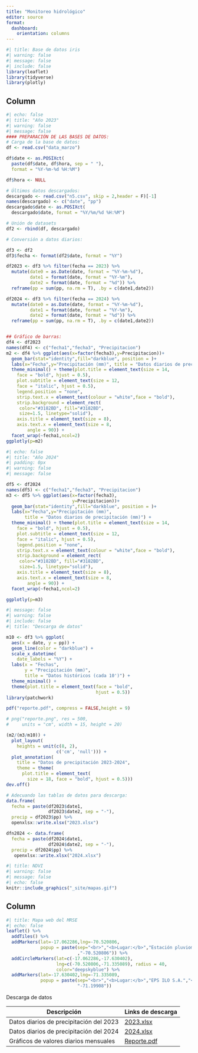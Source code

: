```yaml
---
title: "Monitoreo hidrológico"
editor: source
format: 
  dashboard:
    orientation: columns
---
```


```r
#| title: Base de datos iris
#| warning: false
#| message: false
#| include: false
library(leaflet)
library(tidyverse)
library(plotly)
```

## Column {.tabset width="65%"}


```r
#| echo: false
#| title: "Año 2023"
#| warning: false
#| message: false
#### PREPARACIÓN DE LAS BASES DE DATOS:
# Carga de la base de datos:
df <- read.csv("data_marzo")

df$date <- as.POSIXct(
  paste(df$date, df$hora, sep = " "),
  format = "%Y-%m-%d %H:%M")

df$hora <- NULL

# Últimos datos descargados:
descargado <- read.csv("n5.csv", skip = 2,header = F)[-1]
names(descargado) <- c("date", "pp")
descargado$date <- as.POSIXct(
  descargado$date, format = "%Y/%m/%d %H:%M")

# Unión de datasets
df2 <- rbind(df, descargado)

# Conversión a datos diarios:

df3 <- df2
df3$fecha <- format(df2$date, format = "%Y")

df2023 <- df3 %>% filter(fecha == 2023) %>% 
  mutate(date0 = as.Date(date, format = "%Y-%m-%d"),
         date1 = format(date, format = "%Y-%m"),
         date2 = format(date, format = "%d")) %>% 
  reframe(pp = sum(pp, na.rm = T), .by = c(date1,date2))

df2024 <- df3 %>% filter(fecha == 2024) %>% 
  mutate(date0 = as.Date(date, format = "%Y-%m-%d"),
         date1 = format(date, format = "%Y-%m"),
         date2 = format(date, format = "%d")) %>% 
  reframe(pp = sum(pp, na.rm = T), .by = c(date1,date2))


## Gráfico de barras:
df4 <- df2023
names(df4) <- c("fecha1","fecha3", "Precipitacion")
m2 <- df4 %>% ggplot(aes(x=factor(fecha3),y=Precipitacion))+
  geom_bar(stat="identity",fill="darkblue", position = )+
  labs(x="Fecha",y="Precipitación (mm)", title = "Datos diarios de precipitación (mm)") + 
  theme_minimal() + theme(plot.title = element_text(size = 14,
    face = "bold", hjust = 0.5),
    plot.subtitle = element_text(size = 12,
    face = "italic", hjust = 0.5),
    legend.position = "none",
    strip.text.x = element_text(colour = "white",face = "bold"),
    strip.background = element_rect(
     color="#3182BD", fill="#3182BD",
     size=1.5, linetype="solid"),
    axis.title = element_text(size = 8),
    axis.text.x = element_text(size = 8,
        angle = 90)) +
  facet_wrap(~fecha1,ncol=2)
ggplotly(p=m2)
```


```r
#| echo: false
#| title: "Año 2024"
#| padding: 0px
#| warning: false
#| message: false

df5 <- df2024
names(df5) <- c("fecha1","fecha3", "Precipitacion")
m3 <- df5 %>% ggplot(aes(x=factor(fecha3),
                         y=Precipitacion))+
  geom_bar(stat="identity",fill="darkblue", position = )+
  labs(x="Fecha",y="Precipitación (mm)",
       title = "Datos diarios de precipitación (mm)") + 
  theme_minimal() + theme(plot.title = element_text(size = 14,
    face = "bold", hjust = 0.5),
    plot.subtitle = element_text(size = 12,
    face = "italic", hjust = 0.5),
    legend.position = "none",
    strip.text.x = element_text(colour = "white",face = "bold"),
    strip.background = element_rect(
     color="#3182BD", fill="#3182BD",
     size=1.5, linetype="solid"),
    axis.title = element_text(size = 8),
    axis.text.x = element_text(size = 8,
        angle = 90)) +
  facet_wrap(~fecha1,ncol=2)

ggplotly(p=m3)
```


```r
#| message: false
#| warning: false
#| include: false
#| title: "Descarga de datos"

m10 <- df3 %>% ggplot(
  aes(x = date, y = pp)) +
  geom_line(color = "darkblue") +
  scale_x_datetime(
    date_labels = "%Y") +
  labs(x = "Fechas",
       y = "Precipitación (mm)",
       title = "Datos históricos (cada 10')") +
  theme_minimal() +
  theme(plot.title = element_text(face = "bold",
                                  hjust = 0.5))
library(patchwork)

pdf("reporte.pdf", compress = FALSE,height = 9)

# png("reporte.png", res = 500,
#     units = "cm", width = 15, height = 20)

(m2/(m3/m10)) + 
  plot_layout(
    heights = unit(c(8, 2),
                   c('cm', 'null'))) +
  plot_annotation(
    title = "Datos de precipitación 2023-2024",
    theme = theme(
      plot.title = element_text(
        size = 18, face = "bold", hjust = 0.5)))
dev.off()

# Adecuando las tablas de datos para descarga:
data.frame(
  fecha = paste(df2023$date1,
                df2023$date2, sep = "-"),
  precip = df2023$pp) %>%
  openxlsx::write.xlsx("2023.xlsx")

dfn2024 <- data.frame(
  fecha = paste(df2024$date1,
                df2024$date2, sep = "-"),
  precip = df2024$pp) %>% 
   openxlsx::write.xlsx("2024.xlsx")
```

```r
#| title: NDVI
#| warning: false
#| message: false
#| echo: false
knitr::include_graphics("_site/mapas.gif")
```

## Column {width="35%"}

```r
#| title: Mapa web del MRSE
#| echo: false
leaflet() %>%
  addTiles() %>%
  addMarkers(lat=-17.062286,lng=-70.520806,
             popup = paste(sep="<br>","<b>Lugar:</b>","Estación pluviométrica","<b>Latitud:</b>","-17.062286","<b>Longitud:</b>"
                           ,"-70.520806")) %>%
  addCircleMarkers(lat=c(-17.062286,-17.630402),
                   lng=c(-70.520806,-71.335089), radius = 40,
                   color="deepskyblue") %>%
  addMarkers(lat=-17.630402,lng=-71.335089,
             popup = paste(sep="<br>","<b>Lugar:</b>","EPS ILO S.A.","<b>Latitud:</b>","-17.630402","<b>Longitud:</b>",
                           "-71.19908"))
```

Descarga de datos

| Descripción                             | Links de descarga          |
|-----------------------------------------|----------------------------|
| Datos diarios de precipitación del 2023 | [2023.xlsx](2023.xlsx)     |
| Datos diarios de precipitación del 2024 | [2024.xlsx](2024.xlsx)     |
| Gráficos de valores diarios mensuales   | [Reporte.pdf](Reporte.pdf) |



<!-- ```{r} -->
<!-- #| content: valuebox -->
<!-- #| title: "Inicio de registro" -->

<!-- list( -->
<!--   icon = "droplet", -->
<!--   color = "primary", -->
<!--   value = as.character(min(df2$date)) -->
<!-- ) -->
<!-- ``` -->

<!-- ```{r} -->
<!-- #| content: valuebox -->
<!-- #| title: "Último dato descarcargado" -->

<!-- list( -->
<!--   icon = "droplet-half", -->
<!--   color = "primary", -->
<!--   value = as.character(max(df2$date)) -->
<!-- ) -->
<!-- ``` -->

<!-- ```{r} -->
<!-- #| content: valuebox -->
<!-- #| title: "Precipitación acumulada total" -->

<!-- list( -->
<!--   icon = "droplet-fill", -->
<!--   color = "primary", -->
<!--   value = paste(sum(df2$pp), "mm") -->
<!-- ) -->
<!-- ``` -->
